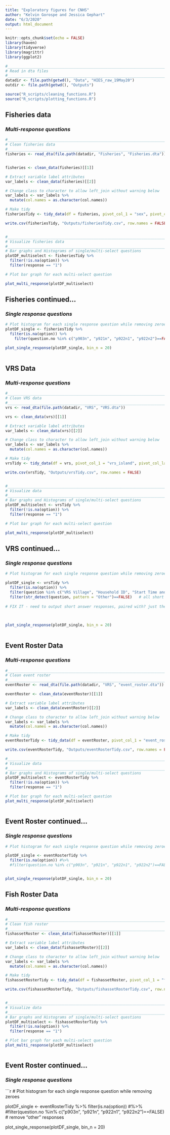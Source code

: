 ```yaml
---
title: "Exploratory figures for CNHS"
author: "Kelvin Gorospe and Jessica Gephart"
date: "6/3/2020"
output: html_document
---
```


```r
knitr::opts_chunk$set(echo = FALSE)
library(haven)
library(tidyverse)
library(magrittr)
library(ggplot2)

#___________________________________________________________________________________________#
# Read in dta files
#___________________________________________________________________________________________#
datadir <- file.path(getwd(), "Data", "HIES_raw_19May20")
outdir <- file.path(getwd(), "Outputs")

source("R_scripts/cleaning_functions.R")
source("R_scripts/plotting_functions.R")

```

## Fisheries data
### *Multi-response questions*


```r

#___________________________________________________________________________________________#
# Clean fisheries data
#___________________________________________________________________________________________#
fisheries <- read_dta(file.path(datadir, "Fisheries", "Fisheries.dta"))


fisheries <- clean_data(fisheries)[[1]]

# Extract variable label attributes
var_labels <- clean_data(fisheries)[[2]]

# Change class to character to allow left_join without warning below
var_labels <- var_labels %>%
  mutate(col.names = as.character(col.names))

# Make tidy
fisheriesTidy <- tidy_data(df = fisheries, pivot_col_1 = "sex", pivot_col_last = "p922n3", var_labels = var_labels, question_no = TRUE) # question_no = TRUE applies to fisheries data where col.labels includes a third column for question.no

write.csv(fisheriesTidy, "Outputs/fisheriesTidy.csv", row.names = FALSE)


#___________________________________________________________________________________________#
# Visualize fisheries data
#___________________________________________________________________________________________#
# Bar graphs and Histograms of single/multi-select questions
plotDF_multiselect <- fisheriesTidy %>%
  filter(!is.na(option)) %>%
  filter(response == "1")

# Plot bar graph for each multi-select question

plot_multi_response(plotDF_multiselect)


```


## Fisheries continued...
### *Single response questions*



```r

# Plot histogram for each single response question while removing zeroes
plotDF_single <- fisheriesTidy %>%
  filter(is.na(option)) %>%
    filter(question.no %in% c("p903n", "p921n", "p922n1", "p922n2")==FALSE) # remove "other" responses

plot_single_response(plotDF_single, bin_n = 20)
  

```

## VRS Data
### *Multi-response questions*



```r

#___________________________________________________________________________________________#
# Clean VRS data
#___________________________________________________________________________________________#
vrs <- read_dta(file.path(datadir, "VRS", "VRS.dta"))

vrs <- clean_data(vrs)[[1]]

# Extract variable label attributes
var_labels <- clean_data(vrs)[[2]]

# Change class to character to allow left_join without warning below
var_labels <- var_labels %>%
  mutate(col.names = as.character(col.names))

# Make tidy
vrsTidy <- tidy_data(df = vrs, pivot_col_1 = "vrs_island", pivot_col_last = "assignment__id", var_labels = var_labels, question_no = FALSE)

write.csv(vrsTidy, "Outputs/vrsTidy.csv", row.names = FALSE)


#___________________________________________________________________________________________#
# Visualize data
#___________________________________________________________________________________________#
# Bar graphs and Histograms of single/multi-select questions
plotDF_multiselect <- vrsTidy %>%
  filter(!is.na(option)) %>%
  filter(response == "1")

# Plot bar graph for each multi-select question

plot_multi_response(plotDF_multiselect)

```

## VRS continued...
### *Single response questions*


```r
# Plot histogram for each single response question while removing zeroes

plotDF_single <- vrsTidy %>%
  filter(is.na(option)) %>%
  filter(question %in% c("VRS Village", "Household ID", "Start Time and Date for VRS section", "End Time and Date for VRS section")==FALSE) %>% # FIX IT - confirm: remove these?
  filter(str_detect(question, pattern = "Other")==FALSE)   # all short answer questions 
 
# FIX IT - need to output short answer responses, paired with? just the question? participant ID? other info?
  
  

plot_single_response(plotDF_single, bin_n = 20)
  
```


## Event Roster Data
### *Multi-response questions*



```r

#___________________________________________________________________________________________#
# Clean event roster 
#___________________________________________________________________________________________#
eventRoster <- read_dta(file.path(datadir, "VRS", "event_roster.dta"))

eventRoster <- clean_data(eventRoster)[[1]]

# Extract variable label attributes
var_labels <- clean_data(eventRoster)[[2]]

# Change class to character to allow left_join without warning below
var_labels <- var_labels %>%
  mutate(col.names = as.character(col.names))

# Make tidy
eventRosterTidy <- tidy_data(df = eventRoster, pivot_col_1 = "event_roster__id", pivot_col_last = "event_nonfinfish", var_labels = var_labels, question_no = FALSE)

write.csv(eventRosterTidy, "Outputs/eventRosterTidy.csv", row.names = FALSE)

#___________________________________________________________________________________________#
# Visualize data
#___________________________________________________________________________________________#
# Bar graphs and Histograms of single/multi-select questions
plotDF_multiselect <- eventRosterTidy %>%
  filter(!is.na(option)) %>%
  filter(response == "1")

# Plot bar graph for each multi-select question
plot_multi_response(plotDF_multiselect)



```


## Event Roster continued...
### *Single response questions*


```r
# Plot histogram for each single response question while removing zeroes

plotDF_single <- eventRosterTidy %>%
  filter(is.na(option)) #%>%
  #filter(question.no %in% c("p903n", "p921n", "p922n1", "p922n2")==FALSE) # remove "other" responses


plot_single_response(plotDF_single, bin_n = 20)

```


## Fish Roster Data
### *Multi-response questions*



```r

#___________________________________________________________________________________________#
# Clean fish roster
#___________________________________________________________________________________________#
fishassetRoster <- clean_data(fishassetRoster)[[1]]

# Extract variable label attributes
var_labels <- clean_data(fishassetRoster)[[2]]

# Change class to character to allow left_join without warning below
var_labels <- var_labels %>%
  mutate(col.names = as.character(col.names))

# Make tidy
fishassetRosterTidy <- tidy_data(df = fishassetRoster, pivot_col_1 = "fish_asset_roster__id", pivot_col_last = "num_assets10", var_labels = var_labels, question_no = FALSE)

write.csv(fishassetRosterTidy, "Outputs/fishassetRosterTidy.csv", row.names = FALSE)


#___________________________________________________________________________________________#
# Visualize data
#___________________________________________________________________________________________#
# Bar graphs and Histograms of single/multi-select questions
plotDF_multiselect <- fishassetRosterTidy %>%
  filter(!is.na(option)) %>%
  filter(response == "1")

# Plot bar graph for each multi-select question
plot_multi_response(plotDF_multiselect)



```


## Event Roster continued...
### *Single response questions*


```r
# Plot histogram for each single response question while removing zeroes

plotDF_single <- eventRosterTidy %>%
  filter(is.na(option)) #%>%
  #filter(question.no %in% c("p903n", "p921n", "p922n1", "p922n2")==FALSE) # remove "other" responses


plot_single_response(plotDF_single, bin_n = 20)


